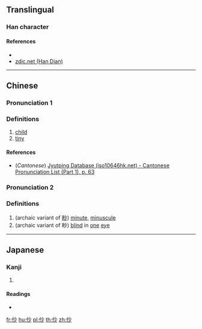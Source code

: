 {{character info/new}}
==Translingual==

===Han character===
{{Han char|rn=9|rad=人|as=04|sn=6|four=|canj=OFH|ids=⿰亻少}}

====References====
* {{Han ref|kx=0094.070|dkj=00399|dj=0199.130|hdz=10121.060|uh=4EEF|ud=20207}}
* [http://www.zdic.net/zd/zi/ZdicE4ZdicBBZdicAF.htm zdic.net (Han Dian)]

----

==Chinese==
{{zh-forms}}

===Pronunciation 1===
{{zh-pron
|m=chào
|c=caau3
|mc=y
|oc=y
|ma=
|cat=n,a
}}

===Definitions===
{{zh-hanzi}}

# [[child]]
# [[tiny]]

====References====
* (''Cantonese'') [http://www.iso10646hk.net/jp/document/download.jsp Jyutping Database (iso10646hk.net) - Cantonese Pronunciation List (Part 1), p. 63]

===Pronunciation 2===
{{zh-pron
|m=miǎo
|c=
|ma=
|cat=a
}}

===Definitions===
{{zh-hanzi}}

# (archaic variant of [[眇]]) [[minute]], [[minuscule]]
# (archaic variant of 眇) [[blind]] in [[one]] [[eye]]

----

==Japanese==

===Kanji===
{{ja-kanji|grade=|rs=人04}}

# {{defn|lang=ja|sort=人04}}

====Readings====
* {{ja-readings|on=[[そう]] (sō), [[しょう]] (shō), [[びょう]] (byō), [[みょう]] (myō)|kun=[[さいさま]] (saisama)}}

[[fr:仯]]
[[hu:仯]]
[[pl:仯]]
[[th:仯]]
[[zh:仯]]